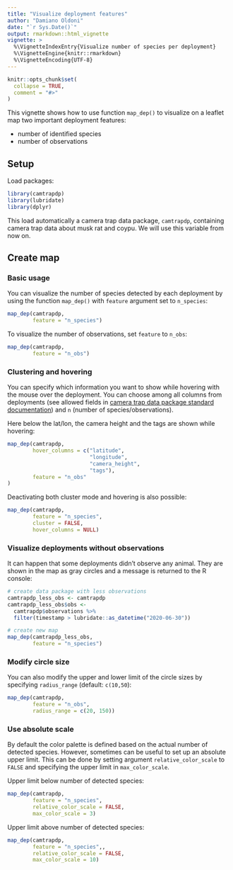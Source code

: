 ```yaml
---
title: "Visualize deployment features"
author: "Damiano Oldoni"
date: "`r Sys.Date()`"
output: rmarkdown::html_vignette
vignette: >
  %\VignetteIndexEntry{Visualize number of species per deployment}
  %\VignetteEngine{knitr::rmarkdown}
  %\VignetteEncoding{UTF-8}
---
```


```r
knitr::opts_chunk$set(
  collapse = TRUE,
  comment = "#>"
)
```

This vignette shows how to use function `map_dep()` to visualize on a leaflet map two important deployment features: 

- number of identified species
- number of observations

## Setup

Load packages:

```r
library(camtrapdp)
library(lubridate)
library(dplyr)
```

This load automatically a camera trap data package, `camtrapdp`, containing camera trap data about musk rat and coypu. We will use this variable from now on.

## Create map

### Basic usage

You can visualize the number of species detected by each deployment by using the function `map_dep()` with `feature` argument set to `n_species`:

```r
map_dep(camtrapdp,
        feature = "n_species")
```

To visualize the number of observations, set `feature` to `n_obs`:

```r
map_dep(camtrapdp,
        feature = "n_obs")
```

### Clustering and hovering

You can specify which information you want to show while hovering with the mouse over the deployment. You can choose among all columns from deployments (see allowed fields in [camera trap data package standard documentation](https://tdwg.github.io/camtrap-dp/data/#deployments)) and `n` (number of species/observations).

Here below the lat/lon, the camera height and the tags are shown while hovering:

```r
map_dep(camtrapdp,
        hover_columns = c("latitude",
                          "longitude",
                          "camera_height",
                          "tags"),
        feature = "n_obs"
)
```

Deactivating both cluster mode and hovering is also possible:

```r
map_dep(camtrapdp,
        feature = "n_species", 
        cluster = FALSE,
        hover_columns = NULL)
```

### Visualize deployments without observations

It can happen that some deployments didn't observe any animal. They are shown in the map as gray circles and a message is returned to the R console:

```r
# create data package with less observations
camtrapdp_less_obs <- camtrapdp
camtrapdp_less_obs$obs <- 
  camtrapdp$observations %>% 
  filter(timestamp > lubridate::as_datetime("2020-06-30"))

# create new map
map_dep(camtrapdp_less_obs,
        feature = "n_species")
```

### Modify circle size

You can also modify the upper and lower limit of the circle sizes by specifying `radius_range` (default:   `c(10,50`):

```r
map_dep(camtrapdp,
        feature = "n_obs",
        radius_range = c(20, 150))
```

### Use absolute scale

By default the color palette is defined based on the actual number of detected species. However, sometimes can be useful to set up an absolute upper limit. This can be done by setting argument  `relative_color_scale` to  `FALSE` and specifying the upper limit in  `max_color_scale`.

Upper limit below number of detected species:

```r
map_dep(camtrapdp,
        feature = "n_species",
        relative_color_scale = FALSE,
        max_color_scale = 3)
```

Upper limit above number of detected species:

```r
map_dep(camtrapdp,
        feature = "n_species",,
        relative_color_scale = FALSE,
        max_color_scale = 10)
```
